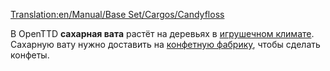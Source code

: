 [[Translation:en/Manual/Base Set/Cargos/Candyfloss]]

{{ru/Груз|груз=Сахарная вата
|изображение=en/CandyflossForest.png
|производит=[[ru/Manual/Base Set/Industries/Лес сахарной ваты|Лес сахарной ваты]]
|принимает=[[ru/Manual/Base Set/Industries/Конфетная фабрика|Конфетная фабрика]]
}}
В OpenTTD '''сахарная вата''' растёт на деревьях в [[ru/Manual/Климат|игрушечном климате]]. Сахарную вату нужно доставить на [[ru/Manual/Base Set/Industries/Конфетная фабрика|конфетную фабрику]], чтобы сделать конфеты.